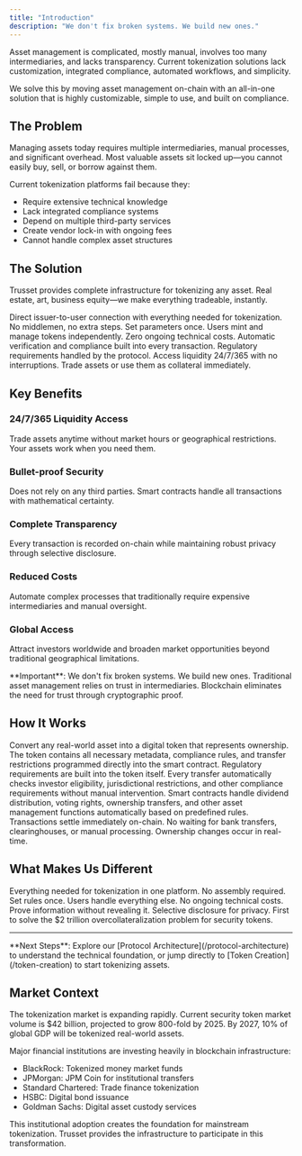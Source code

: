 ```yaml
---
title: "Introduction"
description: "We don't fix broken systems. We build new ones."
---
```


Asset management is complicated, mostly manual, involves too many intermediaries, and lacks transparency. Current tokenization solutions lack customization, integrated compliance, automated workflows, and simplicity.

We solve this by moving asset management on-chain with an all-in-one solution that is highly customizable, simple to use, and built on compliance.

## The Problem

Managing assets today requires multiple intermediaries, manual processes, and significant overhead. Most valuable assets sit locked up—you cannot easily buy, sell, or borrow against them.

Current tokenization platforms fail because they:
- Require extensive technical knowledge
- Lack integrated compliance systems  
- Depend on multiple third-party services
- Create vendor lock-in with ongoing fees
- Cannot handle complex asset structures

## The Solution

Trusset provides complete infrastructure for tokenizing any asset. Real estate, art, business equity—we make everything tradeable, instantly.

<CardGroup cols={2}>
  <Card title="Direct Connection" icon="link">
    Direct issuer-to-user connection with everything needed for tokenization. No middlemen, no extra steps.
  </Card>
  
  <Card title="Zero Technical Costs" icon="circle-dollar-to-slot">
    Set parameters once. Users mint and manage tokens independently. Zero ongoing technical costs.
  </Card>
  
  <Card title="Built-in Compliance" icon="shield-check">
    Automatic verification and compliance built into every transaction. Regulatory requirements handled by the protocol.
  </Card>
  
  <Card title="Instant Liquidity" icon="droplet">
    Access liquidity 24/7/365 with no interruptions. Trade assets or use them as collateral immediately.
  </Card>
</CardGroup>

## Key Benefits

### 24/7/365 Liquidity Access
Trade assets anytime without market hours or geographical restrictions. Your assets work when you need them.

### Bullet-proof Security  
Does not rely on any third parties. Smart contracts handle all transactions with mathematical certainty.

### Complete Transparency
Every transaction is recorded on-chain while maintaining robust privacy through selective disclosure.

### Reduced Costs
Automate complex processes that traditionally require expensive intermediaries and manual oversight.

### Global Access
Attract investors worldwide and broaden market opportunities beyond traditional geographical limitations.

<Warning>
  **Important**: We don't fix broken systems. We build new ones. Traditional asset management relies on trust in intermediaries. Blockchain eliminates the need for trust through cryptographic proof.
</Warning>

## How It Works

<Accordion title="Asset Tokenization">
  Convert any real-world asset into a digital token that represents ownership. The token contains all necessary metadata, compliance rules, and transfer restrictions programmed directly into the smart contract.
</Accordion>

<Accordion title="Compliance by Design">
  Regulatory requirements are built into the token itself. Every transfer automatically checks investor eligibility, jurisdictional restrictions, and other compliance requirements without manual intervention.
</Accordion>

<Accordion title="Automated Management">
  Smart contracts handle dividend distribution, voting rights, ownership transfers, and other asset management functions automatically based on predefined rules.
</Accordion>

<Accordion title="Instant Settlement">
  Transactions settle immediately on-chain. No waiting for bank transfers, clearinghouses, or manual processing. Ownership changes occur in real-time.
</Accordion>

## What Makes Us Different

<CardGroup cols={2}>
  <Card title="End-to-End Solution" icon="network-wired">
    Everything needed for tokenization in one platform. No assembly required.
  </Card>
  
  <Card title="Zero Issuer Fees" icon="circle-dollar-to-slot">
    Set rules once. Users handle everything else. No ongoing technical costs.
  </Card>
  
  <Card title="Built-in Identity" icon="fingerprint">
    Prove information without revealing it. Selective disclosure for privacy.
  </Card>
  
  <Card title="Credit Solutions" icon="scale-balanced">
    First to solve the $2 trillion overcollateralization problem for security tokens.
  </Card>
</CardGroup>

---

<Info>
  **Next Steps**: Explore our [Protocol Architecture](/protocol-architecture) to understand the technical foundation, or jump directly to [Token Creation](/token-creation) to start tokenizing assets.
</Info>

## Market Context

The tokenization market is expanding rapidly. Current security token market volume is $42 billion, projected to grow 800-fold by 2025. By 2027, 10% of global GDP will be tokenized real-world assets.

Major financial institutions are investing heavily in blockchain infrastructure:
- BlackRock: Tokenized money market funds
- JPMorgan: JPM Coin for institutional transfers  
- Standard Chartered: Trade finance tokenization
- HSBC: Digital bond issuance
- Goldman Sachs: Digital asset custody services

This institutional adoption creates the foundation for mainstream tokenization. Trusset provides the infrastructure to participate in this transformation.